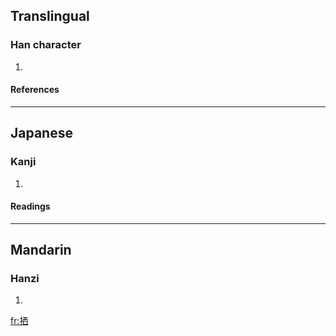 ==Translingual==
===Han character===
{{Han char|rn=64|rad=手|as=06|sn=9|four=|canj=手一金田 (QMCW)}}
# {{defn|Han|sort=手06}}
====References====
{{Han ref|kx=0427.170|dkj=11986|dj=0776.140|hdz=31867.070|uh=62EA|ud=25322}}
----
==Japanese==
===Kanji===
{{ja-kanji|grade=|rs=手06}}
# {{defn|Japanese}} 
====Readings====
{{ja-readings|on=[[せん]] (sen), [[い]] (i)|kun=[[うつる]] (utsuru)}}
----
==Mandarin==
===Hanzi===
{{cmn-hanzi|pin=[[kuò]] ([[kuo4]]), [[qiān]] ([[qian1]])|wg=k'uo<sup>4</sup>, ch'ien<sup>1</sup>}}
# {{defn|Mandarin}}

[[fr:拪]]